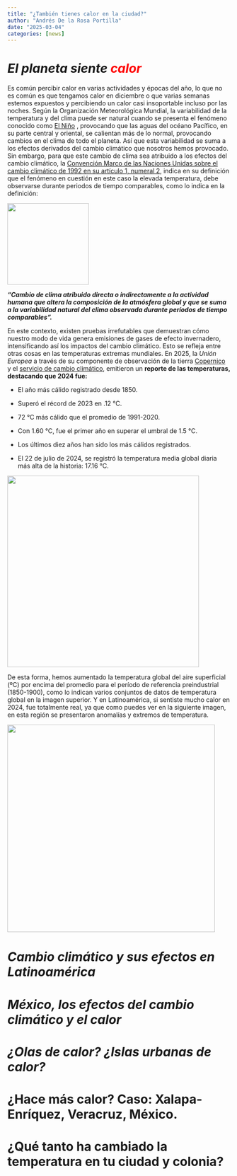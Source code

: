```yaml
---
title: "¿También tienes calor en la ciudad?"
author: "Andrés De la Rosa Portilla"
date: "2025-03-04"
categories: [news]
---
```


# *El planeta siente [calor]{style="color:red; "}* {#sec-el-planeta-siente-calor-}

Es común percibir calor en varias actividades y épocas del año, lo que no es común es que tengamos calor en diciembre o que varias semanas estemos expuestos y percibiendo un calor casi insoportable incluso por las noches. Según la Organización Meteorológica Mundial, la variabilidad de la temperatura y del clima puede ser natural cuando se presenta el fenómeno conocido como [El Niño](#0){style="(El Niño color:orange)"} , provocando que las aguas del océano Pacífico, en su parte central y oriental, se calientan más de lo normal, provocando cambios en el clima de todo el planeta. Así que esta variabilidad se suma a los efectos derivados del cambio climático que nosotros hemos provocado. Sin embargo, para que este cambio de clima sea atribuido a los efectos del cambio climático, la [Convención Marco de las Naciones Unidas sobre el cambio climático de 1992 en su artículo 1, numeral 2](https://unfccc.int/resource/docs/convkp/convsp.pdf), indica en su definición que el fenómeno en cuestión en este caso la elevada temperatura, debe observarse durante periodos de tiempo comparables, como lo indica en la definición:

![](images/clipboard-2473625925.png){fig-align="center" width="184"}

***“Cambio de clima atribuido directa o indirectamente a la actividad humana que altera la composición de la atmósfera global y que se suma a la variabilidad natural del clima observada durante períodos de tiempo comparables".***

En este contexto, existen pruebas irrefutables que demuestran cómo nuestro modo de vida genera emisiones de gases de efecto invernadero, intensificando así los impactos del cambio climático. Esto se refleja entre otras cosas en las temperaturas extremas mundiales. En 2025, la *Unión Europea* a través de su componente de observación de la tierra [Copernico](https://www.copernicus.eu/en/about-copernicus) y el [servicio de cambio climático](https://climate.copernicus.eu/global-climate-highlights-2024), emitieron un **reporte de las temperaturas, destacando que 2024 fue:**

-   El año más cálido registrado desde 1850.

-   Superó el récord de 2023 en .12 °C.

-   72 °C más cálido que el promedio de 1991-2020.

-   Con 1.60 °C, fue el primer año en superar el umbral de 1.5 °C.

-   Los últimos diez años han sido los más cálidos registrados.

-   El 22 de julio de 2024, se registró la temperatura media global diaria más alta de la historia: 17.16 °C.

![](images/Temperatura mundial.png){fig-align="center" width="433"}

De esta forma, hemos aumentado la temperatura global del aire superficial (ºC) por encima del promedio para el período de referencia preindustrial (1850-1900), como lo indican varios conjuntos de datos de temperatura global en la imagen superior. Y en Latinoamérica, si sentiste mucho calor en 2024, fue totalmente real, ya que como puedes ver en la siguiente imagen, en esta región se presentaron anomalías y extremos de temperatura.

![](images/.Anomalías en la tyemperatura del aire 2024.png){fig-align="center" width="469"}

# *Cambio climático y sus efectos en Latinoamérica*

# *México, los efectos del cambio climático y el calor*

# *¿Olas de calor? ¿Islas urbanas de calor?*

# ¿Hace más calor? Caso: Xalapa-Enríquez, Veracruz, México.

# ¿Qué tanto ha cambiado la temperatura en tu ciudad y colonia?
